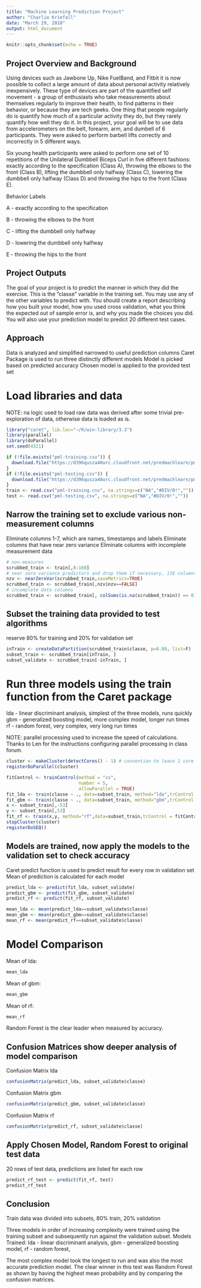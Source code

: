 ---
title: "Machine Learning Prediction Project"
author: "Charlie Kriefall"
date: "March 29, 2018"
output: html_document
---

```{r setup, include=FALSE}
knitr::opts_chunk$set(echo = TRUE)
```

## Project Overview and Background

Using devices such as Jawbone Up, Nike FuelBand, and Fitbit it is now possible to collect a large amount of data about personal activity relatively inexpensively. These type of devices are part of the quantified self movement - a group of enthusiasts who take measurements about themselves regularly to improve their health, to find patterns in their behavior, or because they are tech geeks. One thing that people regularly do is quantify how much of a particular activity they do, but they rarely quantify how well they do it. In this project, your goal will be to use data from accelerometers on the belt, forearm, arm, and dumbell of 6 participants. They were asked to perform barbell lifts correctly and incorrectly in 5 different ways. 

Six young health participants were asked to perform one set of 10 repetitions of the Unilateral Dumbbell Biceps Curl in five different fashions: exactly according to the specification (Class A), throwing the elbows to the front (Class B), lifting the dumbbell only halfway (Class C), lowering the dumbbell only halfway (Class D) and throwing the hips to the front (Class E).

Behavior Labels

A - exactly according to the specification

B - throwing the elbows to the front

C - lifting the dumbbell only halfway

D - lowering the dumbbell only halfway

E - throwing the hips to the front

## Project Outputs

The goal of your project is to predict the manner in which they did the exercise. This is the "classe" variable in the training set. You may use any of the other variables to predict with. You should create a report describing how you built your model, how you used cross validation, what you think the expected out of sample error is, and why you made the choices you did. You will also use your prediction model to predict 20 different test cases.

## Approach
Data is analyzed and simplified narrowed to useful prediction columns
Caret Package is used to run three distinctly different models
Model is picked based on predicted accuracy
Chosen model is applied to the provided test set

# Load libraries and data
NOTE: na logic used to load raw data was derived after some trivial pre-exploration of data, otherwise data is loaded as is.

```{r echo=TRUE}
library("caret", lib.loc="~/R/win-library/3.3")
library(parallel)
library(doParallel)
set.seed(4321)

if (!file.exists("pml-training.csv")) {
  download.file("https://d396qusza40orc.cloudfront.net/predmachlearn/pml-training.csv", destfile="pml-training.csv")
}
if (!file.exists("pml-testing.csv")) {
  download.file("https://d396qusza40orc.cloudfront.net/predmachlearn/pml-testing.csv", destfile="pml-testing.csv")
}
train <- read.csv("pml-training.csv", na.strings=c("NA","#DIV/0!",""))
test <- read.csv("pml-testing.csv", na.strings=c("NA","#DIV/0!",""))
```

## Narrow the training set to exclude various non-measurement columns
Eliminate columns 1-7, which are names, timestamps and labels
Eliminate columns that have near zero variance
Eliminate columns with incomplete measurement data

```{r echo=TRUE}
# non-measures
scrubbed_train <- train[,8:160]
# near zero variance predictors and drop them if necessary, 118 columns left
nzv <- nearZeroVar(scrubbed_train,saveMetrics=TRUE)
scrubbed_train <- scrubbed_train[,nzv$nzv==FALSE]
# incomplete data columns
scrubbed_train <- scrubbed_train[, colSums(is.na(scrubbed_train)) == 0] 

```

## Subset the training data provided to test algorithms
reserve 80% for training and 20% for validation set

```{r echo=TRUE}
inTrain <- createDataPartition(scrubbed_train$classe, p=0.80, list=F)
subset_train <- scrubbed_train[inTrain, ]
subset_validate <- scrubbed_train[-inTrain, ]
```
# Run three models using the train function from the Caret package
lda - linear discriminant analysis, simplest of the three models, runs quickly
gbm - generalized boosting model, more complex model, longer run times
rf - random forest, very complex, very long run times

NOTE: parallel processing used to increase the speed of calculations. 
Thanks to Len for the instructions configuring parallel processing in class forum.

```{r echo=TRUE}
cluster <- makeCluster(detectCores() - 1) # convention to leave 1 core for OS
registerDoParallel(cluster)

fitControl <- trainControl(method = "cv",
                           number = 5,
                           allowParallel = TRUE)
fit_lda <- train(classe ~ ., data=subset_train, method="lda",trControl = fitControl)
fit_gbm <- train(classe ~ ., data=subset_train, method="gbm",trControl = fitControl)
x <- subset_train[,-53]
y <- subset_train[,53]
fit_rf <- train(x,y, method="rf",data=subset_train,trControl = fitControl)
stopCluster(cluster)
registerDoSEQ()

```

## Models are trained, now apply the models to the validation set to check accuracy
Caret predict function is used to predict result for every row in validation set
Mean of prediction is calculated for each model

```{r echo=TRUE}
predict_lda <- predict(fit_lda, subset_validate)
predict_gbm <- predict(fit_gbm, subset_validate)
predict_rf <- predict(fit_rf, subset_validate)

mean_lda <- mean(predict_lda==subset_validate$classe)
mean_gbm <- mean(predict_gbm==subset_validate$classe)
mean_rf <- mean(predict_rf==subset_validate$classe)

```

# Model Comparison
Mean of lda:  
```{r echo=TRUE}
mean_lda
```
Mean of gbm:  
```{r echo=TRUE}
mean_gbm
```
Mean of rf:  
```{r echo=TRUE}
mean_rf
```

Random Forest is the clear leader when measured by accuracy.

## Confusion Matrices show deeper analysis of model comparison

Confusion Matrix lda

```{r echo=TRUE}
confusionMatrix(predict_lda, subset_validate$classe)
```

Confusion Matrix gbm

```{r echo=TRUE}
confusionMatrix(predict_gbm, subset_validate$classe)
```

Confusion Matrix rf

```{r echo=TRUE}
confusionMatrix(predict_rf, subset_validate$classe)
```


## Apply Chosen Model, Random Forest to original test data
20 rows of test data, predictions are listed for each row

```{r echo=TRUE}
predict_rf_test <- predict(fit_rf, test)
predict_rf_test
```

## Conclusion

Train data was divided into subsets, 80% train, 20% validation

Three models in order of increasing complexity were trained using the training subset and subsequently run against the validation subset. 
Models Trained: lda - linear discriminant analysis, gbm - generalized boosting model, rf - random forest,

The most complex model took the longest to run and was also the most accurate prediction model. The clear winner in this test was Random Forest as shown by having the highest mean probability and by comparing the confusion matrices. 
